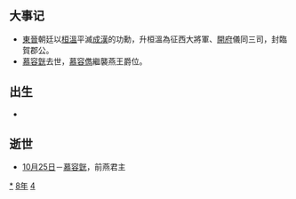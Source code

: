 {{yearTOC|348|东晋'''[[永和_(晋穆帝)|永和]]四年'''；前凉'''[[建兴_(晋愍帝)|建兴]]三十六年'''；后赵'''[[建武_(石虎)|建武]]十四年'''；代国'''[[建国_(代)|建国]]十一年'''}}

== 大事记 ==
*[[東晉|東晉]]朝廷以[[桓溫|桓溫]]平滅[[成漢|成漢]]的功勳，升桓溫為征西大將軍、[[開府|開府]]儀同三司，封臨賀郡公。
*[[慕容皝|慕容皝]]去世，[[慕容儁|慕容儁]]繼襲燕王爵位。

== 出生 ==
*

== 逝世 ==
{{Wikisource year mention}}
* [[10月25日|10月25日]]－[[慕容皝|慕容皝]]，前燕君主

[[Category:348年|*]]
[[Category:340年代|8年]]
[[Category:4世纪各年|4]]